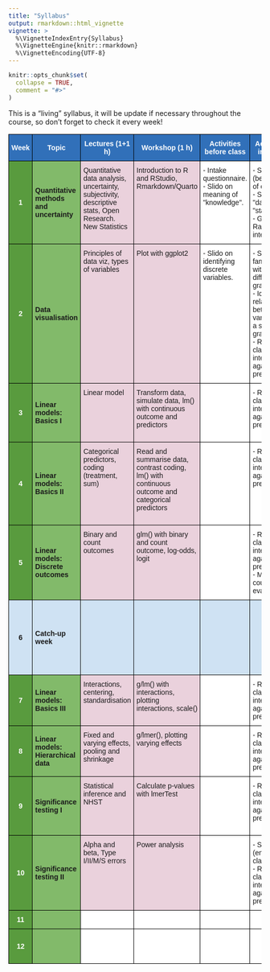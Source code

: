 ```yaml
---
title: "Syllabus"
output: rmarkdown::html_vignette
vignette: >
  %\VignetteIndexEntry{Syllabus}
  %\VignetteEngine{knitr::rmarkdown}
  %\VignetteEncoding{UTF-8}
---
```


```r
knitr::opts_chunk$set(
  collapse = TRUE,
  comment = "#>"
)
```

This is a "living" syllabus, it will be update if necessary throughout the course, so don't forget to check it every week!

```{=html}
<table style="border-collapse:collapse;border-spacing:0" class="tg"><thead><tr><th style="background-color:#3170B9;border-color:black;border-style:solid;border-width:1px;color:#FFF;font-family:Arial, sans-serif;font-size:14px;font-weight:bold;overflow:hidden;padding:10px 5px;text-align:center;vertical-align:middle;word-break:normal"><span style="font-weight:bold;color:#FFF;background-color:#3170B9">Week</span></th><th style="background-color:#3170B9;border-color:black;border-style:solid;border-width:1px;color:#FFF;font-family:Arial, sans-serif;font-size:14px;font-weight:bold;overflow:hidden;padding:10px 5px;text-align:center;vertical-align:middle;word-break:normal"><span style="font-weight:bold;color:#FFF;background-color:#3170B9">Topic</span></th><th style="background-color:#3170B9;border-color:black;border-style:solid;border-width:1px;color:#FFF;font-family:Arial, sans-serif;font-size:14px;font-weight:bold;overflow:hidden;padding:10px 5px;text-align:center;vertical-align:middle;word-break:normal"><span style="font-weight:bold;color:#FFF;background-color:#3170B9">Lectures (1+1 h)</span></th><th style="background-color:#3170B9;border-color:black;border-style:solid;border-width:1px;color:#FFF;font-family:Arial, sans-serif;font-size:14px;font-weight:bold;overflow:hidden;padding:10px 5px;text-align:center;vertical-align:middle;word-break:normal"><span style="font-weight:bold;color:#FFF;background-color:#3170B9">Workshop (1 h)</span></th><th style="background-color:#3170B9;border-color:black;border-style:solid;border-width:1px;color:#FFF;font-family:Arial, sans-serif;font-size:14px;font-weight:bold;overflow:hidden;padding:10px 5px;text-align:center;vertical-align:middle;word-break:normal"><span style="font-weight:bold;color:#FFF;background-color:#3170B9">Activities before class</span></th><th style="background-color:#3170B9;border-color:black;border-style:solid;border-width:1px;color:#FFF;font-family:Arial, sans-serif;font-size:14px;font-weight:bold;overflow:hidden;padding:10px 5px;text-align:center;vertical-align:middle;word-break:normal"><span style="font-weight:bold;color:#FFF;background-color:#3170B9">Activities in class</span></th><th style="background-color:#3170B9;border-color:black;border-style:solid;border-width:1px;color:#FFF;font-family:Arial, sans-serif;font-size:14px;font-weight:bold;overflow:hidden;padding:10px 5px;text-align:center;vertical-align:middle;word-break:normal"><span style="font-weight:bold;color:#FFF;background-color:#3170B9">Readings</span></th><th style="background-color:#3170B9;border-color:black;border-style:solid;border-width:1px;color:#FFF;font-family:Arial, sans-serif;font-size:14px;font-weight:bold;overflow:hidden;padding:10px 5px;text-align:center;vertical-align:middle;word-break:normal"><span style="font-weight:bold;color:#FFF;background-color:#3170B9">Formative (due Mon)</span></th><th style="background-color:#3170B9;border-color:black;border-style:solid;border-width:1px;color:#FFF;font-family:Arial, sans-serif;font-size:14px;font-weight:bold;overflow:hidden;padding:10px 5px;text-align:center;vertical-align:middle;word-break:normal"><span style="font-weight:bold;color:#FFF;background-color:#3170B9">Formative (due Thu)</span></th><th style="background-color:#3170B9;border-color:black;border-style:solid;border-width:1px;color:#FFF;font-family:Arial, sans-serif;font-size:14px;font-weight:bold;overflow:hidden;padding:10px 5px;text-align:center;vertical-align:middle;word-break:normal"><span style="font-weight:bold;color:#FFF;background-color:#3170B9">Summative</span></th><th style="background-color:#3170B9;border-color:black;border-style:solid;border-width:1px;color:#FFF;font-family:Arial, sans-serif;font-size:14px;font-weight:bold;overflow:hidden;padding:10px 5px;text-align:center;vertical-align:middle;word-break:normal"><span style="font-weight:bold;color:#FFF;background-color:#3170B9">Intensity</span></th><th style="background-color:#3170B9;border-color:black;border-style:solid;border-width:1px;color:#FFF;font-family:Arial, sans-serif;font-size:14px;font-weight:bold;overflow:hidden;padding:10px 5px;text-align:center;vertical-align:middle;word-break:normal"><span style="font-weight:bold;color:#FFF;background-color:#3170B9">S4LR</span></th><th style="background-color:#3170B9;border-color:black;border-style:solid;border-width:1px;color:#FFF;font-family:Arial, sans-serif;font-size:14px;font-weight:bold;overflow:hidden;padding:10px 5px;text-align:center;vertical-align:middle;word-break:normal"><span style="font-weight:bold;color:#FFF;background-color:#3170B9">R4DS</span></th><th style="background-color:#3170B9;border-color:black;border-style:solid;border-width:1px;color:#FFF;font-family:Arial, sans-serif;font-size:14px;font-weight:bold;overflow:hidden;padding:10px 5px;text-align:center;vertical-align:middle;word-break:normal"><span style="font-weight:bold;color:#FFF;background-color:#3170B9">Packages</span></th><th style="background-color:#3170B9;border-color:black;border-style:solid;border-width:1px;color:#FFF;font-family:Arial, sans-serif;font-size:14px;font-weight:bold;overflow:hidden;padding:10px 5px;text-align:center;vertical-align:middle;word-break:normal"><span style="font-weight:bold;color:#FFF;background-color:#3170B9">Functions</span></th><th style="background-color:#3170B9;border-color:black;border-style:solid;border-width:1px;color:#FFF;font-family:Arial, sans-serif;font-size:14px;font-weight:bold;overflow:hidden;padding:10px 5px;text-align:center;vertical-align:middle;word-break:normal"><span style="font-weight:bold;color:#FFF;background-color:#3170B9">Data set</span></th></tr></thead><tbody><tr><td style="background-color:#599B3E;border-color:black;border-style:solid;border-width:1px;color:#FFF;font-family:Arial, sans-serif;font-size:14px;font-weight:bold;overflow:hidden;padding:10px 5px;text-align:center;vertical-align:middle;word-break:normal"><span style="font-weight:bold;color:#FFF;background-color:#599B3E">1</span></td><td style="background-color:#82BA6A;border-color:black;border-style:solid;border-width:1px;font-family:Arial, sans-serif;font-size:14px;font-weight:bold;overflow:hidden;padding:10px 5px;text-align:left;vertical-align:middle;word-break:normal"><span style="font-weight:bold;background-color:#82BA6A">Quantitative methods and uncertainty</span></td><td style="background-color:#EAD1DC;border-color:black;border-style:solid;border-width:1px;font-family:Arial, sans-serif;font-size:14px;overflow:hidden;padding:10px 5px;text-align:left;vertical-align:top;word-break:normal"><span style="font-weight:normal;background-color:#EAD1DC">Quantitative data analysis, uncertainty, subjectivity, descriptive stats, Open Research. New Statistics</span></td><td style="background-color:#EAD1DC;border-color:black;border-style:solid;border-width:1px;font-family:Arial, sans-serif;font-size:14px;overflow:hidden;padding:10px 5px;text-align:left;vertical-align:top;word-break:normal"><span style="font-weight:normal;background-color:#EAD1DC">Introduction to R and RStudio, Rmarkdown/Quarto</span></td><td style="background-color:#FFF;border-color:black;border-style:solid;border-width:1px;font-family:Arial, sans-serif;font-size:14px;overflow:hidden;padding:10px 5px;text-align:left;vertical-align:top;word-break:normal"><span style="font-weight:normal;background-color:#FFF">- Intake questionnaire.</span><br><span style="font-weight:normal;background-color:#FFF">- Slido on meaning of "knowledge".</span></td><td style="background-color:#FFF;border-color:black;border-style:solid;border-width:1px;font-family:Arial, sans-serif;font-size:14px;overflow:hidden;padding:10px 5px;text-align:left;vertical-align:top;word-break:normal"><span style="font-weight:normal;background-color:#FFF">- SATS-36 (beginning of class).</span><br><span style="font-weight:normal;background-color:#FFF">- Slido on "data" or "stats".</span><br><span style="font-weight:normal;background-color:#FFF">- Gform Rate class intensity.</span></td><td style="background-color:#FFF;border-color:black;border-style:solid;border-width:1px;font-family:Arial, sans-serif;font-size:14px;overflow:hidden;padding:10px 5px;text-align:left;vertical-align:top;word-break:normal"><span style="font-weight:normal;background-color:#FFF">- Darwin 2020 (pp1-5 top): positionality</span><br><span style="font-weight:normal;background-color:#FFF">- Jafar 2018: positionality</span></td><td style="background-color:#93C47D;border-color:black;border-style:solid;border-width:1px;font-family:Arial, sans-serif;font-size:14px;overflow:hidden;padding:10px 5px;text-align:left;vertical-align:top;word-break:normal"></td><td style="background-color:#93C47D;border-color:black;border-style:solid;border-width:1px;font-family:Arial, sans-serif;font-size:14px;overflow:hidden;padding:10px 5px;text-align:left;vertical-align:top;word-break:normal"></td><td style="background-color:#FFD966;border-color:black;border-style:solid;border-width:1px;font-family:Arial, sans-serif;font-size:14px;overflow:hidden;padding:10px 5px;text-align:left;vertical-align:top;word-break:normal"></td><td style="background-color:#FFF;border-color:black;border-style:solid;border-width:1px;font-family:Arial, sans-serif;font-size:14px;overflow:hidden;padding:10px 5px;text-align:left;vertical-align:top;word-break:normal"><span style="font-weight:normal;background-color:#FFF">🌶🌶</span></td><td style="background-color:#FFF;border-color:black;border-style:solid;border-width:1px;font-family:Arial, sans-serif;font-size:14px;overflow:hidden;padding:10px 5px;text-align:left;vertical-align:top;word-break:normal"><span style="font-weight:normal;background-color:#FFF">Ch 1</span></td><td style="background-color:#FFF;border-color:black;border-style:solid;border-width:1px;font-family:Arial, sans-serif;font-size:14px;overflow:hidden;padding:10px 5px;text-align:left;vertical-align:top;word-break:normal"><span style="font-weight:normal;background-color:#FFF">Ch 1, 2</span></td><td style="background-color:#FFF;border-color:black;border-style:solid;border-width:1px;font-family:Arial, sans-serif;font-size:14px;overflow:hidden;padding:10px 5px;text-align:left;vertical-align:top;word-break:normal"></td><td style="background-color:#FFF;border-color:black;border-style:solid;border-width:1px;font-family:Arial, sans-serif;font-size:14px;overflow:hidden;padding:10px 5px;text-align:left;vertical-align:top;word-break:normal"><span style="font-weight:normal;background-color:#FFF">R basics, operations, variables, summary functions (mean, median, sum, sd, range)</span></td><td style="background-color:#FFF;border-color:black;border-style:solid;border-width:1px;font-family:Arial, sans-serif;font-size:14px;overflow:hidden;padding:10px 5px;text-align:left;vertical-align:top;word-break:normal"></td></tr><tr><td style="background-color:#599B3E;border-color:black;border-style:solid;border-width:1px;color:#FFF;font-family:Arial, sans-serif;font-size:14px;font-weight:bold;overflow:hidden;padding:10px 5px;text-align:center;vertical-align:middle;word-break:normal"><span style="font-weight:bold;color:#FFF;background-color:#599B3E">2</span></td><td style="background-color:#82BA6A;border-color:black;border-style:solid;border-width:1px;font-family:Arial, sans-serif;font-size:14px;font-weight:bold;overflow:hidden;padding:10px 5px;text-align:left;vertical-align:middle;word-break:normal"><span style="font-weight:bold;background-color:#82BA6A">Data visualisation</span></td><td style="background-color:#EAD1DC;border-color:black;border-style:solid;border-width:1px;font-family:Arial, sans-serif;font-size:14px;overflow:hidden;padding:10px 5px;text-align:left;vertical-align:top;word-break:normal"><span style="font-weight:normal;background-color:#EAD1DC">Principles of data viz, types of variables</span></td><td style="background-color:#EAD1DC;border-color:black;border-style:solid;border-width:1px;font-family:Arial, sans-serif;font-size:14px;overflow:hidden;padding:10px 5px;text-align:left;vertical-align:top;word-break:normal"><span style="font-weight:normal;background-color:#EAD1DC">Plot with ggplot2</span></td><td style="background-color:#FFF;border-color:black;border-style:solid;border-width:1px;font-family:Arial, sans-serif;font-size:14px;overflow:hidden;padding:10px 5px;text-align:left;vertical-align:top;word-break:normal"><span style="font-weight:normal;background-color:#FFF">- Slido on identifying discrete variables.</span></td><td style="background-color:#FFF;border-color:black;border-style:solid;border-width:1px;font-family:Arial, sans-serif;font-size:14px;overflow:hidden;padding:10px 5px;text-align:left;vertical-align:top;word-break:normal"><span style="font-weight:normal;background-color:#FFF">- Slido on familiarity with different graphs.</span><br><span style="font-weight:normal;background-color:#FFF">- Identify relationship between variables in a series of graphs.</span><br><span style="font-weight:normal;background-color:#FFF">- Rate class intensity against prev class.</span></td><td style="background-color:#FFF;border-color:black;border-style:solid;border-width:1px;font-family:Arial, sans-serif;font-size:14px;overflow:hidden;padding:10px 5px;text-align:left;vertical-align:top;word-break:normal"><span style="font-weight:normal;background-color:#FFF">- Wickham 2010: GoG</span></td><td style="background-color:#93C47D;border-color:black;border-style:solid;border-width:1px;font-family:Arial, sans-serif;font-size:14px;overflow:hidden;padding:10px 5px;text-align:left;vertical-align:top;word-break:normal"><span style="font-weight:normal;background-color:#93C47D">- FM1: Positionality statement (one paragraph)</span><br><span style="font-weight:normal;background-color:#93C47D">- Retrieving Syllabus (every week)</span></td><td style="background-color:#93C47D;border-color:black;border-style:solid;border-width:1px;font-family:Arial, sans-serif;font-size:14px;overflow:hidden;padding:10px 5px;text-align:left;vertical-align:top;word-break:normal"></td><td style="background-color:#FFD966;border-color:black;border-style:solid;border-width:1px;font-family:Arial, sans-serif;font-size:14px;overflow:hidden;padding:10px 5px;text-align:left;vertical-align:top;word-break:normal"></td><td style="background-color:#FFF;border-color:black;border-style:solid;border-width:1px;font-family:Arial, sans-serif;font-size:14px;overflow:hidden;padding:10px 5px;text-align:left;vertical-align:top;word-break:normal"><span style="font-weight:normal;background-color:#FFF">🌶</span></td><td style="border-color:black;border-style:solid;border-width:1px;font-family:Arial, sans-serif;font-size:14px;overflow:hidden;padding:10px 5px;text-align:left;vertical-align:bottom;word-break:normal"></td><td style="border-color:black;border-style:solid;border-width:1px;font-family:Arial, sans-serif;font-size:14px;overflow:hidden;padding:10px 5px;text-align:left;vertical-align:bottom;word-break:normal"><span style="font-weight:normal">Ch 3</span></td><td style="background-color:#FFF;border-color:black;border-style:solid;border-width:1px;font-family:Arial, sans-serif;font-size:14px;overflow:hidden;padding:10px 5px;text-align:left;vertical-align:top;word-break:normal"><span style="font-weight:normal;background-color:#FFF">ggplot2, patchwork</span></td><td style="background-color:#FFF;border-color:black;border-style:solid;border-width:1px;font-family:Arial, sans-serif;font-size:14px;overflow:hidden;padding:10px 5px;text-align:left;vertical-align:top;word-break:normal"><span style="font-weight:normal;background-color:#FFF">ggplot, geom_*, scale_*_*, facet_*</span></td><td style="background-color:#FFF;border-color:black;border-style:solid;border-width:1px;font-family:Arial, sans-serif;font-size:14px;overflow:hidden;padding:10px 5px;text-align:left;vertical-align:top;word-break:normal"></td></tr><tr><td style="background-color:#599B3E;border-color:black;border-style:solid;border-width:1px;color:#FFF;font-family:Arial, sans-serif;font-size:14px;font-weight:bold;overflow:hidden;padding:10px 5px;text-align:center;vertical-align:middle;word-break:normal"><span style="font-weight:bold;color:#FFF;background-color:#599B3E">3</span></td><td style="background-color:#82BA6A;border-color:black;border-style:solid;border-width:1px;font-family:Arial, sans-serif;font-size:14px;font-weight:bold;overflow:hidden;padding:10px 5px;text-align:left;vertical-align:middle;word-break:normal"><span style="font-weight:bold;background-color:#82BA6A">Linear models: Basics I</span></td><td style="background-color:#EAD1DC;border-color:black;border-style:solid;border-width:1px;font-family:Arial, sans-serif;font-size:14px;overflow:hidden;padding:10px 5px;text-align:left;vertical-align:top;word-break:normal"><span style="font-weight:normal;background-color:#EAD1DC">Linear model</span></td><td style="background-color:#EAD1DC;border-color:black;border-style:solid;border-width:1px;font-family:Arial, sans-serif;font-size:14px;overflow:hidden;padding:10px 5px;text-align:left;vertical-align:top;word-break:normal"><span style="font-weight:normal;background-color:#EAD1DC">Transform data, simulate data, lm() with continuous outcome and predictors</span></td><td style="background-color:#FFF;border-color:black;border-style:solid;border-width:1px;font-family:Arial, sans-serif;font-size:14px;overflow:hidden;padding:10px 5px;text-align:left;vertical-align:top;word-break:normal"></td><td style="background-color:#FFF;border-color:black;border-style:solid;border-width:1px;font-family:Arial, sans-serif;font-size:14px;overflow:hidden;padding:10px 5px;text-align:left;vertical-align:top;word-break:normal"><span style="font-weight:normal;background-color:#FFF">- Rate class intensity against prev class.</span></td><td style="background-color:#FFF;border-color:black;border-style:solid;border-width:1px;font-family:Arial, sans-serif;font-size:14px;overflow:hidden;padding:10px 5px;text-align:left;vertical-align:top;word-break:normal"><span style="font-weight:normal;background-color:#FFF">- Okasha 2006 (Ch 4) realism and antirealism</span></td><td style="background-color:#93C47D;border-color:black;border-style:solid;border-width:1px;font-family:Arial, sans-serif;font-size:14px;overflow:hidden;padding:10px 5px;text-align:left;vertical-align:top;word-break:normal"><span style="font-weight:normal;background-color:#93C47D">FM2: Grammar of graphics analysis</span></td><td style="background-color:#93C47D;border-color:black;border-style:solid;border-width:1px;font-family:Arial, sans-serif;font-size:14px;overflow:hidden;padding:10px 5px;text-align:left;vertical-align:top;word-break:normal"><span style="font-weight:normal;background-color:#93C47D">FT1: Data viz</span></td><td style="background-color:#FFD966;border-color:black;border-style:solid;border-width:1px;font-family:Arial, sans-serif;font-size:14px;overflow:hidden;padding:10px 5px;text-align:left;vertical-align:top;word-break:normal"></td><td style="background-color:#FFF;border-color:black;border-style:solid;border-width:1px;font-family:Arial, sans-serif;font-size:14px;overflow:hidden;padding:10px 5px;text-align:left;vertical-align:top;word-break:normal"><span style="font-weight:normal;background-color:#FFF">🌶🌶</span></td><td style="background-color:#FFF;border-color:black;border-style:solid;border-width:1px;font-family:Arial, sans-serif;font-size:14px;overflow:hidden;padding:10px 5px;text-align:left;vertical-align:top;word-break:normal"><span style="font-weight:normal;background-color:#FFF">Ch 4</span></td><td style="background-color:#FFF;border-color:black;border-style:solid;border-width:1px;font-family:Arial, sans-serif;font-size:14px;overflow:hidden;padding:10px 5px;text-align:left;vertical-align:top;word-break:normal"><span style="font-weight:normal;background-color:#FFF">Ch 5</span></td><td style="background-color:#FFF;border-color:black;border-style:solid;border-width:1px;font-family:Arial, sans-serif;font-size:14px;overflow:hidden;padding:10px 5px;text-align:left;vertical-align:top;word-break:normal"><span style="font-weight:normal;background-color:#FFF">readr, dplyr, ggeffects</span></td><td style="background-color:#FFF;border-color:black;border-style:solid;border-width:1px;font-family:Arial, sans-serif;font-size:14px;overflow:hidden;padding:10px 5px;text-align:left;vertical-align:top;word-break:normal"><span style="font-weight:normal;background-color:#FFF">filter, mutate, lm, plot, lm summary, ggpredict, rnorm</span></td><td style="background-color:#FFF;border-color:black;border-style:solid;border-width:1px;font-family:Arial, sans-serif;font-size:14px;overflow:hidden;padding:10px 5px;text-align:left;vertical-align:top;word-break:normal"></td></tr><tr><td style="background-color:#599B3E;border-color:black;border-style:solid;border-width:1px;color:#FFF;font-family:Arial, sans-serif;font-size:14px;font-weight:bold;overflow:hidden;padding:10px 5px;text-align:center;vertical-align:middle;word-break:normal"><span style="font-weight:bold;color:#FFF;background-color:#599B3E">4</span></td><td style="background-color:#82BA6A;border-color:black;border-style:solid;border-width:1px;font-family:Arial, sans-serif;font-size:14px;font-weight:bold;overflow:hidden;padding:10px 5px;text-align:left;vertical-align:middle;word-break:normal"><span style="font-weight:bold;background-color:#82BA6A">Linear models: Basics II</span></td><td style="background-color:#EAD1DC;border-color:black;border-style:solid;border-width:1px;font-family:Arial, sans-serif;font-size:14px;overflow:hidden;padding:10px 5px;text-align:left;vertical-align:top;word-break:normal"><span style="font-weight:normal;background-color:#EAD1DC">Categorical predictors, coding (treatment, sum)</span></td><td style="background-color:#EAD1DC;border-color:black;border-style:solid;border-width:1px;font-family:Arial, sans-serif;font-size:14px;overflow:hidden;padding:10px 5px;text-align:left;vertical-align:top;word-break:normal"><span style="font-weight:normal;background-color:#EAD1DC">Read and summarise data, contrast coding, lm() with continuous outcome and categorical predictors</span></td><td style="background-color:#FFF;border-color:black;border-style:solid;border-width:1px;font-family:Arial, sans-serif;font-size:14px;overflow:hidden;padding:10px 5px;text-align:left;vertical-align:top;word-break:normal"></td><td style="background-color:#FFF;border-color:black;border-style:solid;border-width:1px;font-family:Arial, sans-serif;font-size:14px;overflow:hidden;padding:10px 5px;text-align:left;vertical-align:top;word-break:normal"><span style="font-weight:normal;background-color:#FFF">- Rate class intensity against prev class.</span></td><td style="background-color:#FFF;border-color:black;border-style:solid;border-width:1px;font-family:Arial, sans-serif;font-size:14px;overflow:hidden;padding:10px 5px;text-align:left;vertical-align:top;word-break:normal"><span style="font-weight:normal;background-color:#FFF">- Gelman 2017 (Sec 1-3): virtues beyond objectivity and subjectivity</span></td><td style="background-color:#93C47D;border-color:black;border-style:solid;border-width:1px;font-family:Arial, sans-serif;font-size:14px;overflow:hidden;padding:10px 5px;text-align:left;vertical-align:top;word-break:normal"><span style="font-weight:normal;background-color:#93C47D">FM3: What are the consequences of realism vs antirealism on quantitative research? (one paragraph)</span></td><td style="background-color:#93C47D;border-color:black;border-style:solid;border-width:1px;font-family:Arial, sans-serif;font-size:14px;overflow:hidden;padding:10px 5px;text-align:left;vertical-align:top;word-break:normal"></td><td style="background-color:#FFD966;border-color:black;border-style:solid;border-width:1px;font-family:Arial, sans-serif;font-size:14px;overflow:hidden;padding:10px 5px;text-align:left;vertical-align:top;word-break:normal"></td><td style="background-color:#FFF;border-color:black;border-style:solid;border-width:1px;font-family:Arial, sans-serif;font-size:14px;overflow:hidden;padding:10px 5px;text-align:left;vertical-align:top;word-break:normal"><span style="font-weight:normal;background-color:#FFF">🌶🌶🌶</span></td><td style="background-color:#FFF;border-color:black;border-style:solid;border-width:1px;font-family:Arial, sans-serif;font-size:14px;overflow:hidden;padding:10px 5px;text-align:left;vertical-align:top;word-break:normal"><span style="font-weight:normal;background-color:#FFF">Ch 7</span></td><td style="background-color:#FFF;border-color:black;border-style:solid;border-width:1px;font-family:Arial, sans-serif;font-size:14px;overflow:hidden;padding:10px 5px;text-align:left;vertical-align:top;word-break:normal"><span style="font-weight:normal;background-color:#FFF">Ch 9, 10 and 11</span></td><td style="background-color:#FFF;border-color:black;border-style:solid;border-width:1px;font-family:Arial, sans-serif;font-size:14px;overflow:hidden;padding:10px 5px;text-align:left;vertical-align:top;word-break:normal"><span style="font-weight:normal;background-color:#FFF">faux</span></td><td style="background-color:#FFF;border-color:black;border-style:solid;border-width:1px;font-family:Arial, sans-serif;font-size:14px;overflow:hidden;padding:10px 5px;text-align:left;vertical-align:top;word-break:normal"><span style="font-weight:normal;background-color:#FFF">read_csv, group_by, summarise, contrasts, sim_design</span></td><td style="background-color:#FFF;border-color:black;border-style:solid;border-width:1px;font-family:Arial, sans-serif;font-size:14px;overflow:hidden;padding:10px 5px;text-align:left;vertical-align:top;word-break:normal"></td></tr><tr><td style="background-color:#599B3E;border-color:black;border-style:solid;border-width:1px;color:#FFF;font-family:Arial, sans-serif;font-size:14px;font-weight:bold;overflow:hidden;padding:10px 5px;text-align:center;vertical-align:middle;word-break:normal"><span style="font-weight:bold;color:#FFF;background-color:#599B3E">5</span></td><td style="background-color:#82BA6A;border-color:black;border-style:solid;border-width:1px;font-family:Arial, sans-serif;font-size:14px;font-weight:bold;overflow:hidden;padding:10px 5px;text-align:left;vertical-align:middle;word-break:normal"><span style="font-weight:bold;background-color:#82BA6A">Linear models: Discrete outcomes</span></td><td style="background-color:#EAD1DC;border-color:black;border-style:solid;border-width:1px;font-family:Arial, sans-serif;font-size:14px;overflow:hidden;padding:10px 5px;text-align:left;vertical-align:top;word-break:normal"><span style="font-weight:normal;background-color:#EAD1DC">Binary and count outcomes</span></td><td style="background-color:#EAD1DC;border-color:black;border-style:solid;border-width:1px;font-family:Arial, sans-serif;font-size:14px;overflow:hidden;padding:10px 5px;text-align:left;vertical-align:top;word-break:normal"><span style="font-weight:normal;background-color:#EAD1DC">glm() with binary and count outcome, log-odds, logit</span></td><td style="background-color:#FFF;border-color:black;border-style:solid;border-width:1px;font-family:Arial, sans-serif;font-size:14px;overflow:hidden;padding:10px 5px;text-align:left;vertical-align:top;word-break:normal"></td><td style="background-color:#FFF;border-color:black;border-style:solid;border-width:1px;font-family:Arial, sans-serif;font-size:14px;overflow:hidden;padding:10px 5px;text-align:left;vertical-align:top;word-break:normal"><span style="font-weight:normal;background-color:#FFF">- Rate class intensity against prev class.</span><br><span style="font-weight:normal;background-color:#FFF">- Mid-course evaluation</span></td><td style="background-color:#FFF;border-color:black;border-style:solid;border-width:1px;font-family:Arial, sans-serif;font-size:14px;overflow:hidden;padding:10px 5px;text-align:left;vertical-align:top;word-break:normal"><span style="font-weight:normal;background-color:#FFF">- Gibbons 1999: social contract</span></td><td style="background-color:#93C47D;border-color:black;border-style:solid;border-width:1px;font-family:Arial, sans-serif;font-size:14px;overflow:hidden;padding:10px 5px;text-align:left;vertical-align:top;word-break:normal"></td><td style="background-color:#93C47D;border-color:black;border-style:solid;border-width:1px;font-family:Arial, sans-serif;font-size:14px;overflow:hidden;padding:10px 5px;text-align:left;vertical-align:top;word-break:normal"><span style="font-weight:normal;background-color:#93C47D">FT2: LM report</span></td><td style="background-color:#FFD966;border-color:black;border-style:solid;border-width:1px;font-family:Arial, sans-serif;font-size:14px;overflow:hidden;padding:10px 5px;text-align:left;vertical-align:top;word-break:normal"></td><td style="background-color:#FFF;border-color:black;border-style:solid;border-width:1px;font-family:Arial, sans-serif;font-size:14px;overflow:hidden;padding:10px 5px;text-align:left;vertical-align:top;word-break:normal"><span style="font-weight:normal;background-color:#FFF">🌶🌶</span></td><td style="background-color:#FFF;border-color:black;border-style:solid;border-width:1px;font-family:Arial, sans-serif;font-size:14px;overflow:hidden;padding:10px 5px;text-align:left;vertical-align:top;word-break:normal"><span style="font-weight:normal;background-color:#FFF">Ch 12 and 13</span></td><td style="background-color:#FFF;border-color:black;border-style:solid;border-width:1px;font-family:Arial, sans-serif;font-size:14px;overflow:hidden;padding:10px 5px;text-align:left;vertical-align:top;word-break:normal"></td><td style="background-color:#FFF;border-color:black;border-style:solid;border-width:1px;font-family:Arial, sans-serif;font-size:14px;overflow:hidden;padding:10px 5px;text-align:left;vertical-align:top;word-break:normal"></td><td style="background-color:#FFF;border-color:black;border-style:solid;border-width:1px;font-family:Arial, sans-serif;font-size:14px;overflow:hidden;padding:10px 5px;text-align:left;vertical-align:top;word-break:normal"><span style="font-weight:normal;background-color:#FFF">glm</span></td><td style="background-color:#FFF;border-color:black;border-style:solid;border-width:1px;font-family:Arial, sans-serif;font-size:14px;overflow:hidden;padding:10px 5px;text-align:left;vertical-align:top;word-break:normal"></td></tr><tr><td style="background-color:#CFE2F3;border-color:black;border-style:solid;border-width:1px;font-family:Arial, sans-serif;font-size:14px;font-weight:bold;overflow:hidden;padding:10px 5px;text-align:center;vertical-align:middle;word-break:normal"><span style="font-weight:bold;background-color:#CFE2F3">6</span></td><td style="background-color:#CFE2F3;border-color:black;border-style:solid;border-width:1px;font-family:Arial, sans-serif;font-size:14px;font-weight:bold;overflow:hidden;padding:10px 5px;text-align:left;vertical-align:middle;word-break:normal"><span style="font-weight:bold;background-color:#CFE2F3">Catch-up week</span></td><td style="background-color:#CFE2F3;border-color:black;border-style:solid;border-width:1px;font-family:Arial, sans-serif;font-size:14px;overflow:hidden;padding:10px 5px;text-align:left;vertical-align:top;word-break:normal"></td><td style="background-color:#CFE2F3;border-color:black;border-style:solid;border-width:1px;font-family:Arial, sans-serif;font-size:14px;overflow:hidden;padding:10px 5px;text-align:left;vertical-align:top;word-break:normal"></td><td style="background-color:#CFE2F3;border-color:black;border-style:solid;border-width:1px;font-family:Arial, sans-serif;font-size:14px;overflow:hidden;padding:10px 5px;text-align:left;vertical-align:top;word-break:normal"></td><td style="background-color:#CFE2F3;border-color:black;border-style:solid;border-width:1px;font-family:Arial, sans-serif;font-size:14px;overflow:hidden;padding:10px 5px;text-align:left;vertical-align:top;word-break:normal"></td><td style="background-color:#CFE2F3;border-color:black;border-style:solid;border-width:1px;font-family:Arial, sans-serif;font-size:14px;overflow:hidden;padding:10px 5px;text-align:left;vertical-align:top;word-break:normal"><span style="font-weight:normal;font-style:normal">- Crüwell 2019: Open Science</span><br><span style="font-weight:normal;font-style:normal">- Glass 2008: hypothesis</span><br><span style="font-weight:normal;font-style:normal">-</span> <a href="https://the-turing-way.netlify.app/reproducible-research/overview/overview-definitions.html">Turing Way</a></td><td style="background-color:#CFE2F3;border-color:black;border-style:solid;border-width:1px;font-family:Arial, sans-serif;font-size:14px;overflow:hidden;padding:10px 5px;text-align:left;vertical-align:top;word-break:normal"><span style="font-weight:normal;background-color:#CFE2F3">FM4: Interface between Gelman's "virtues" and Gibbon's "social contract" (one paragraph)</span></td><td style="background-color:#CFE2F3;border-color:black;border-style:solid;border-width:1px;font-family:Arial, sans-serif;font-size:14px;overflow:hidden;padding:10px 5px;text-align:left;vertical-align:top;word-break:normal"></td><td style="background-color:#CFE2F3;border-color:black;border-style:solid;border-width:1px;font-family:Arial, sans-serif;font-size:14px;overflow:hidden;padding:10px 5px;text-align:left;vertical-align:top;word-break:normal"></td><td style="background-color:#CFE2F3;border-color:black;border-style:solid;border-width:1px;font-family:Arial, sans-serif;font-size:14px;overflow:hidden;padding:10px 5px;text-align:left;vertical-align:top;word-break:normal"></td><td style="background-color:#CFE2F3;border-color:black;border-style:solid;border-width:1px;font-family:Arial, sans-serif;font-size:14px;overflow:hidden;padding:10px 5px;text-align:left;vertical-align:top;word-break:normal"></td><td style="background-color:#CFE2F3;border-color:black;border-style:solid;border-width:1px;font-family:Arial, sans-serif;font-size:14px;overflow:hidden;padding:10px 5px;text-align:left;vertical-align:top;word-break:normal"></td><td style="background-color:#CFE2F3;border-color:black;border-style:solid;border-width:1px;font-family:Arial, sans-serif;font-size:14px;overflow:hidden;padding:10px 5px;text-align:left;vertical-align:top;word-break:normal"></td><td style="background-color:#CFE2F3;border-color:black;border-style:solid;border-width:1px;font-family:Arial, sans-serif;font-size:14px;overflow:hidden;padding:10px 5px;text-align:left;vertical-align:top;word-break:normal"></td><td style="background-color:#CFE2F3;border-color:black;border-style:solid;border-width:1px;font-family:Arial, sans-serif;font-size:14px;overflow:hidden;padding:10px 5px;text-align:left;vertical-align:top;word-break:normal"></td></tr><tr><td style="background-color:#599B3E;border-color:black;border-style:solid;border-width:1px;color:#FFF;font-family:Arial, sans-serif;font-size:14px;font-weight:bold;overflow:hidden;padding:10px 5px;text-align:center;vertical-align:middle;word-break:normal"><span style="font-weight:bold;color:#FFF;background-color:#599B3E">7</span></td><td style="background-color:#82BA6A;border-color:black;border-style:solid;border-width:1px;font-family:Arial, sans-serif;font-size:14px;font-weight:bold;overflow:hidden;padding:10px 5px;text-align:left;vertical-align:middle;word-break:normal"><span style="font-weight:bold;background-color:#82BA6A">Linear models: Basics III</span></td><td style="background-color:#EAD1DC;border-color:black;border-style:solid;border-width:1px;font-family:Arial, sans-serif;font-size:14px;overflow:hidden;padding:10px 5px;text-align:left;vertical-align:top;word-break:normal"><span style="font-weight:normal;background-color:#EAD1DC">Interactions, centering, standardisation</span></td><td style="background-color:#EAD1DC;border-color:black;border-style:solid;border-width:1px;font-family:Arial, sans-serif;font-size:14px;overflow:hidden;padding:10px 5px;text-align:left;vertical-align:top;word-break:normal"><span style="font-weight:normal;background-color:#EAD1DC">g/lm() with interactions, plotting interactions, scale()</span></td><td style="background-color:#FFF;border-color:black;border-style:solid;border-width:1px;font-family:Arial, sans-serif;font-size:14px;overflow:hidden;padding:10px 5px;text-align:left;vertical-align:top;word-break:normal"></td><td style="background-color:#FFF;border-color:black;border-style:solid;border-width:1px;font-family:Arial, sans-serif;font-size:14px;overflow:hidden;padding:10px 5px;text-align:left;vertical-align:top;word-break:normal"><span style="font-weight:normal;background-color:#FFF">- Rate class intensity against prev class.</span></td><td style="background-color:#FFF;border-color:black;border-style:solid;border-width:1px;font-family:Arial, sans-serif;font-size:14px;overflow:hidden;padding:10px 5px;text-align:left;vertical-align:top;word-break:normal"></td><td style="background-color:#93C47D;border-color:black;border-style:solid;border-width:1px;font-family:Arial, sans-serif;font-size:14px;overflow:hidden;padding:10px 5px;text-align:left;vertical-align:top;word-break:normal"></td><td style="background-color:#93C47D;border-color:black;border-style:solid;border-width:1px;font-family:Arial, sans-serif;font-size:14px;overflow:hidden;padding:10px 5px;text-align:left;vertical-align:top;word-break:normal"><span style="font-weight:normal;background-color:#93C47D">FT3: Data wrangle + simple modelling</span></td><td style="background-color:#FFD966;border-color:black;border-style:solid;border-width:1px;font-family:Arial, sans-serif;font-size:14px;overflow:hidden;padding:10px 5px;text-align:left;vertical-align:top;word-break:normal"></td><td style="background-color:#FFF;border-color:black;border-style:solid;border-width:1px;font-family:Arial, sans-serif;font-size:14px;overflow:hidden;padding:10px 5px;text-align:left;vertical-align:top;word-break:normal"><span style="font-weight:normal;background-color:#FFF">🌶🌶🌶</span></td><td style="background-color:#FFF;border-color:black;border-style:solid;border-width:1px;font-family:Arial, sans-serif;font-size:14px;overflow:hidden;padding:10px 5px;text-align:left;vertical-align:top;word-break:normal"><span style="font-weight:normal;background-color:#FFF">Ch 8 and 5</span></td><td style="background-color:#FFF;border-color:black;border-style:solid;border-width:1px;font-family:Arial, sans-serif;font-size:14px;overflow:hidden;padding:10px 5px;text-align:left;vertical-align:top;word-break:normal"><span style="font-weight:normal;background-color:#FFF">Ch 12</span></td><td style="background-color:#FFF;border-color:black;border-style:solid;border-width:1px;font-family:Arial, sans-serif;font-size:14px;overflow:hidden;padding:10px 5px;text-align:left;vertical-align:top;word-break:normal"><span style="font-weight:normal;background-color:#FFF">tidyr</span></td><td style="background-color:#FFF;border-color:black;border-style:solid;border-width:1px;font-family:Arial, sans-serif;font-size:14px;overflow:hidden;padding:10px 5px;text-align:left;vertical-align:top;word-break:normal"><span style="font-weight:normal;background-color:#FFF">pivoting, scale</span></td><td style="background-color:#FFF;border-color:black;border-style:solid;border-width:1px;font-family:Arial, sans-serif;font-size:14px;overflow:hidden;padding:10px 5px;text-align:left;vertical-align:top;word-break:normal"></td></tr><tr><td style="background-color:#599B3E;border-color:black;border-style:solid;border-width:1px;color:#FFF;font-family:Arial, sans-serif;font-size:14px;font-weight:bold;overflow:hidden;padding:10px 5px;text-align:center;vertical-align:middle;word-break:normal"><span style="font-weight:bold;color:#FFF;background-color:#599B3E">8</span></td><td style="background-color:#82BA6A;border-color:black;border-style:solid;border-width:1px;font-family:Arial, sans-serif;font-size:14px;font-weight:bold;overflow:hidden;padding:10px 5px;text-align:left;vertical-align:middle;word-break:normal"><span style="font-weight:bold;background-color:#82BA6A">Linear models: Hierarchical data</span></td><td style="background-color:#EAD1DC;border-color:black;border-style:solid;border-width:1px;font-family:Arial, sans-serif;font-size:14px;overflow:hidden;padding:10px 5px;text-align:left;vertical-align:top;word-break:normal"><span style="font-weight:normal;background-color:#EAD1DC">Fixed and varying effects, pooling and shrinkage</span></td><td style="background-color:#EAD1DC;border-color:black;border-style:solid;border-width:1px;font-family:Arial, sans-serif;font-size:14px;overflow:hidden;padding:10px 5px;text-align:left;vertical-align:top;word-break:normal"><span style="font-weight:normal;background-color:#EAD1DC">g/lmer(), plotting varying effects</span></td><td style="background-color:#FFF;border-color:black;border-style:solid;border-width:1px;font-family:Arial, sans-serif;font-size:14px;overflow:hidden;padding:10px 5px;text-align:left;vertical-align:top;word-break:normal"></td><td style="background-color:#FFF;border-color:black;border-style:solid;border-width:1px;font-family:Arial, sans-serif;font-size:14px;overflow:hidden;padding:10px 5px;text-align:left;vertical-align:top;word-break:normal"><span style="font-weight:normal;background-color:#FFF">- Rate class intensity against prev class.</span></td><td style="background-color:#FFF;border-color:black;border-style:solid;border-width:1px;font-family:Arial, sans-serif;font-size:14px;overflow:hidden;padding:10px 5px;text-align:left;vertical-align:top;word-break:normal"></td><td style="background-color:#93C47D;border-color:black;border-style:solid;border-width:1px;font-family:Arial, sans-serif;font-size:14px;overflow:hidden;padding:10px 5px;text-align:left;vertical-align:top;word-break:normal"></td><td style="background-color:#93C47D;border-color:black;border-style:solid;border-width:1px;font-family:Arial, sans-serif;font-size:14px;overflow:hidden;padding:10px 5px;text-align:left;vertical-align:top;word-break:normal"></td><td style="background-color:#FFD966;border-color:black;border-style:solid;border-width:1px;font-family:Arial, sans-serif;font-size:14px;overflow:hidden;padding:10px 5px;text-align:left;vertical-align:top;word-break:normal"></td><td style="background-color:#FFF;border-color:black;border-style:solid;border-width:1px;font-family:Arial, sans-serif;font-size:14px;overflow:hidden;padding:10px 5px;text-align:left;vertical-align:top;word-break:normal"><span style="font-weight:normal;background-color:#FFF">🌶🌶</span></td><td style="background-color:#FFF;border-color:black;border-style:solid;border-width:1px;font-family:Arial, sans-serif;font-size:14px;overflow:hidden;padding:10px 5px;text-align:left;vertical-align:top;word-break:normal"><span style="font-weight:normal;background-color:#FFF">Ch 14 and 15</span></td><td style="background-color:#FFF;border-color:black;border-style:solid;border-width:1px;font-family:Arial, sans-serif;font-size:14px;overflow:hidden;padding:10px 5px;text-align:left;vertical-align:top;word-break:normal"></td><td style="background-color:#FFF;border-color:black;border-style:solid;border-width:1px;font-family:Arial, sans-serif;font-size:14px;overflow:hidden;padding:10px 5px;text-align:left;vertical-align:top;word-break:normal"><span style="font-weight:normal;background-color:#FFF">lme4</span></td><td style="background-color:#FFF;border-color:black;border-style:solid;border-width:1px;font-family:Arial, sans-serif;font-size:14px;overflow:hidden;padding:10px 5px;text-align:left;vertical-align:top;word-break:normal"><span style="font-weight:normal;background-color:#FFF">lmer, glmer</span> </td><td style="background-color:#FFF;border-color:black;border-style:solid;border-width:1px;font-family:Arial, sans-serif;font-size:14px;overflow:hidden;padding:10px 5px;text-align:left;vertical-align:top;word-break:normal"></td></tr><tr><td style="background-color:#599B3E;border-color:black;border-style:solid;border-width:1px;color:#FFF;font-family:Arial, sans-serif;font-size:14px;font-weight:bold;overflow:hidden;padding:10px 5px;text-align:center;vertical-align:middle;word-break:normal"><span style="font-weight:bold;color:#FFF;background-color:#599B3E">9</span></td><td style="background-color:#82BA6A;border-color:black;border-style:solid;border-width:1px;font-family:Arial, sans-serif;font-size:14px;font-weight:bold;overflow:hidden;padding:10px 5px;text-align:left;vertical-align:middle;word-break:normal"><span style="font-weight:bold;background-color:#82BA6A">Significance testing I</span></td><td style="background-color:#EAD1DC;border-color:black;border-style:solid;border-width:1px;font-family:Arial, sans-serif;font-size:14px;overflow:hidden;padding:10px 5px;text-align:left;vertical-align:top;word-break:normal"><span style="font-weight:normal;background-color:#EAD1DC">Statistical inference and NHST</span></td><td style="background-color:#EAD1DC;border-color:black;border-style:solid;border-width:1px;font-family:Arial, sans-serif;font-size:14px;overflow:hidden;padding:10px 5px;text-align:left;vertical-align:top;word-break:normal"><span style="font-weight:normal;background-color:#EAD1DC">Calculate p-values with lmerTest</span></td><td style="background-color:#FFF;border-color:black;border-style:solid;border-width:1px;font-family:Arial, sans-serif;font-size:14px;overflow:hidden;padding:10px 5px;text-align:left;vertical-align:top;word-break:normal"></td><td style="background-color:#FFF;border-color:black;border-style:solid;border-width:1px;font-family:Arial, sans-serif;font-size:14px;overflow:hidden;padding:10px 5px;text-align:left;vertical-align:top;word-break:normal"><span style="font-weight:normal;background-color:#FFF">- Rate class intensity against prev class.</span></td><td style="background-color:#FFF;border-color:black;border-style:solid;border-width:1px;font-family:Arial, sans-serif;font-size:14px;overflow:hidden;padding:10px 5px;text-align:left;vertical-align:top;word-break:normal"><span style="font-weight:normal;background-color:#FFF">- Gigerenzer 2004 (Sec 1-4): mindless statistics</span></td><td style="background-color:#93C47D;border-color:black;border-style:solid;border-width:1px;font-family:Arial, sans-serif;font-size:14px;overflow:hidden;padding:10px 5px;text-align:left;vertical-align:top;word-break:normal"></td><td style="background-color:#93C47D;border-color:black;border-style:solid;border-width:1px;font-family:Arial, sans-serif;font-size:14px;overflow:hidden;padding:10px 5px;text-align:left;vertical-align:top;word-break:normal"><span style="font-weight:normal;background-color:#93C47D">FT4: Modelling</span></td><td style="background-color:#FFD966;border-color:black;border-style:solid;border-width:1px;font-family:Arial, sans-serif;font-size:14px;overflow:hidden;padding:10px 5px;text-align:left;vertical-align:top;word-break:normal"><span style="font-weight:normal;background-color:#FFD966">Release data for S1</span></td><td style="background-color:#FFF;border-color:black;border-style:solid;border-width:1px;font-family:Arial, sans-serif;font-size:14px;overflow:hidden;padding:10px 5px;text-align:left;vertical-align:top;word-break:normal"><span style="font-weight:normal;background-color:#FFF">🌶🌶🌶</span></td><td style="background-color:#FFF;border-color:black;border-style:solid;border-width:1px;font-family:Arial, sans-serif;font-size:14px;overflow:hidden;padding:10px 5px;text-align:left;vertical-align:top;word-break:normal"><span style="font-weight:normal;background-color:#FFF">Ch 9, 10 and 11</span></td><td style="background-color:#FFF;border-color:black;border-style:solid;border-width:1px;font-family:Arial, sans-serif;font-size:14px;overflow:hidden;padding:10px 5px;text-align:left;vertical-align:top;word-break:normal"></td><td style="background-color:#FFF;border-color:black;border-style:solid;border-width:1px;font-family:Arial, sans-serif;font-size:14px;overflow:hidden;padding:10px 5px;text-align:left;vertical-align:top;word-break:normal"><span style="font-weight:normal;background-color:#FFF">lmerTest</span></td><td style="background-color:#FFF;border-color:black;border-style:solid;border-width:1px;font-family:Arial, sans-serif;font-size:14px;overflow:hidden;padding:10px 5px;text-align:left;vertical-align:top;word-break:normal"></td><td style="background-color:#FFF;border-color:black;border-style:solid;border-width:1px;font-family:Arial, sans-serif;font-size:14px;overflow:hidden;padding:10px 5px;text-align:left;vertical-align:top;word-break:normal"></td></tr><tr><td style="background-color:#599B3E;border-color:black;border-style:solid;border-width:1px;color:#FFF;font-family:Arial, sans-serif;font-size:14px;font-weight:bold;overflow:hidden;padding:10px 5px;text-align:center;vertical-align:middle;word-break:normal"><span style="font-weight:bold;color:#FFF;background-color:#599B3E">10</span></td><td style="background-color:#82BA6A;border-color:black;border-style:solid;border-width:1px;font-family:Arial, sans-serif;font-size:14px;font-weight:bold;overflow:hidden;padding:10px 5px;text-align:left;vertical-align:middle;word-break:normal"><span style="font-weight:bold;background-color:#82BA6A">Significance testing II</span></td><td style="background-color:#EAD1DC;border-color:black;border-style:solid;border-width:1px;font-family:Arial, sans-serif;font-size:14px;overflow:hidden;padding:10px 5px;text-align:left;vertical-align:top;word-break:normal"><span style="font-weight:normal;background-color:#EAD1DC">Alpha and beta, Type I/II/M/S errors</span></td><td style="background-color:#EAD1DC;border-color:black;border-style:solid;border-width:1px;font-family:Arial, sans-serif;font-size:14px;overflow:hidden;padding:10px 5px;text-align:left;vertical-align:top;word-break:normal"><span style="font-weight:normal;background-color:#EAD1DC">Power analysis</span></td><td style="background-color:#FFF;border-color:black;border-style:solid;border-width:1px;font-family:Arial, sans-serif;font-size:14px;overflow:hidden;padding:10px 5px;text-align:left;vertical-align:top;word-break:normal"></td><td style="background-color:#FFF;border-color:black;border-style:solid;border-width:1px;font-family:Arial, sans-serif;font-size:14px;overflow:hidden;padding:10px 5px;text-align:left;vertical-align:top;word-break:normal"><span style="font-weight:normal;background-color:#FFF">- SATS-36 (end of class)</span><br><span style="font-weight:normal;background-color:#FFF">- Rate class intensity against prev class.</span></td><td style="background-color:#FFF;border-color:black;border-style:solid;border-width:1px;font-family:Arial, sans-serif;font-size:14px;overflow:hidden;padding:10px 5px;text-align:left;vertical-align:top;word-break:normal"></td><td style="background-color:#93C47D;border-color:black;border-style:solid;border-width:1px;font-family:Arial, sans-serif;font-size:14px;overflow:hidden;padding:10px 5px;text-align:left;vertical-align:bottom;word-break:normal"></td><td style="background-color:#93C47D;border-color:black;border-style:solid;border-width:1px;font-family:Arial, sans-serif;font-size:14px;overflow:hidden;padding:10px 5px;text-align:left;vertical-align:bottom;word-break:normal"></td><td style="background-color:#FFD966;border-color:black;border-style:solid;border-width:1px;font-family:Arial, sans-serif;font-size:14px;overflow:hidden;padding:10px 5px;text-align:left;vertical-align:top;word-break:normal"></td><td style="background-color:#FFF;border-color:black;border-style:solid;border-width:1px;font-family:Arial, sans-serif;font-size:14px;overflow:hidden;padding:10px 5px;text-align:left;vertical-align:top;word-break:normal"><span style="font-weight:normal;background-color:#FFF">🌶🌶</span></td><td style="background-color:#FFF;border-color:black;border-style:solid;border-width:1px;font-family:Arial, sans-serif;font-size:14px;overflow:hidden;padding:10px 5px;text-align:left;vertical-align:top;word-break:normal"><span style="font-weight:normal;background-color:#FFF">Ch 9, 10 and 11</span></td><td style="background-color:#FFF;border-color:black;border-style:solid;border-width:1px;font-family:Arial, sans-serif;font-size:14px;overflow:hidden;padding:10px 5px;text-align:left;vertical-align:top;word-break:normal"></td><td style="background-color:#FFF;border-color:black;border-style:solid;border-width:1px;font-family:Arial, sans-serif;font-size:14px;overflow:hidden;padding:10px 5px;text-align:left;vertical-align:top;word-break:normal"><span style="font-weight:normal;background-color:#FFF">simr</span></td><td style="background-color:#FFF;border-color:black;border-style:solid;border-width:1px;font-family:Arial, sans-serif;font-size:14px;overflow:hidden;padding:10px 5px;text-align:left;vertical-align:top;word-break:normal"></td><td style="background-color:#FFF;border-color:black;border-style:solid;border-width:1px;font-family:Arial, sans-serif;font-size:14px;overflow:hidden;padding:10px 5px;text-align:left;vertical-align:top;word-break:normal"></td></tr><tr><td style="background-color:#599B3E;border-color:black;border-style:solid;border-width:1px;color:#FFF;font-family:Arial, sans-serif;font-size:14px;font-weight:bold;overflow:hidden;padding:10px 5px;text-align:center;vertical-align:middle;word-break:normal"><span style="font-weight:bold;color:#FFF;background-color:#599B3E">11</span></td><td style="background-color:#82BA6A;border-color:black;border-style:solid;border-width:1px;font-family:Arial, sans-serif;font-size:14px;overflow:hidden;padding:10px 5px;text-align:left;vertical-align:top;word-break:normal"></td><td style="background-color:#FFF;border-color:black;border-style:solid;border-width:1px;font-family:Arial, sans-serif;font-size:14px;overflow:hidden;padding:10px 5px;text-align:left;vertical-align:top;word-break:normal"></td><td style="background-color:#FFF;border-color:black;border-style:solid;border-width:1px;font-family:Arial, sans-serif;font-size:14px;overflow:hidden;padding:10px 5px;text-align:left;vertical-align:top;word-break:normal"></td><td style="background-color:#FFF;border-color:black;border-style:solid;border-width:1px;font-family:Arial, sans-serif;font-size:14px;overflow:hidden;padding:10px 5px;text-align:left;vertical-align:top;word-break:normal"></td><td style="background-color:#FFF;border-color:black;border-style:solid;border-width:1px;font-family:Arial, sans-serif;font-size:14px;overflow:hidden;padding:10px 5px;text-align:left;vertical-align:top;word-break:normal"></td><td style="background-color:#FFF;border-color:black;border-style:solid;border-width:1px;font-family:Arial, sans-serif;font-size:14px;overflow:hidden;padding:10px 5px;text-align:left;vertical-align:top;word-break:normal"></td><td style="background-color:#93C47D;border-color:black;border-style:solid;border-width:1px;font-family:Arial, sans-serif;font-size:14px;overflow:hidden;padding:10px 5px;text-align:left;vertical-align:bottom;word-break:normal"></td><td style="background-color:#93C47D;border-color:black;border-style:solid;border-width:1px;font-family:Arial, sans-serif;font-size:14px;overflow:hidden;padding:10px 5px;text-align:left;vertical-align:bottom;word-break:normal"></td><td style="background-color:#FFD966;border-color:black;border-style:solid;border-width:1px;font-family:Arial, sans-serif;font-size:14px;overflow:hidden;padding:10px 5px;text-align:left;vertical-align:top;word-break:normal"></td><td style="background-color:#FFF;border-color:black;border-style:solid;border-width:1px;font-family:Arial, sans-serif;font-size:14px;overflow:hidden;padding:10px 5px;text-align:left;vertical-align:top;word-break:normal"></td><td style="background-color:#FFF;border-color:black;border-style:solid;border-width:1px;font-family:Arial, sans-serif;font-size:14px;overflow:hidden;padding:10px 5px;text-align:left;vertical-align:top;word-break:normal"></td><td style="background-color:#FFF;border-color:black;border-style:solid;border-width:1px;font-family:Arial, sans-serif;font-size:14px;overflow:hidden;padding:10px 5px;text-align:left;vertical-align:top;word-break:normal"></td><td style="background-color:#FFF;border-color:black;border-style:solid;border-width:1px;font-family:Arial, sans-serif;font-size:14px;overflow:hidden;padding:10px 5px;text-align:left;vertical-align:top;word-break:normal"></td><td style="background-color:#FFF;border-color:black;border-style:solid;border-width:1px;font-family:Arial, sans-serif;font-size:14px;overflow:hidden;padding:10px 5px;text-align:left;vertical-align:top;word-break:normal"></td><td style="background-color:#FFF;border-color:black;border-style:solid;border-width:1px;font-family:Arial, sans-serif;font-size:14px;overflow:hidden;padding:10px 5px;text-align:left;vertical-align:top;word-break:normal"></td></tr><tr><td style="background-color:#599B3E;border-color:black;border-style:solid;border-width:1px;color:#FFF;font-family:Arial, sans-serif;font-size:14px;font-weight:bold;overflow:hidden;padding:10px 5px;text-align:center;vertical-align:middle;word-break:normal"><span style="font-weight:bold;color:#FFF;background-color:#599B3E">12</span></td><td style="background-color:#82BA6A;border-color:black;border-style:solid;border-width:1px;font-family:Arial, sans-serif;font-size:14px;overflow:hidden;padding:10px 5px;text-align:left;vertical-align:top;word-break:normal"></td><td style="background-color:#FFF;border-color:black;border-style:solid;border-width:1px;font-family:Arial, sans-serif;font-size:14px;overflow:hidden;padding:10px 5px;text-align:left;vertical-align:top;word-break:normal"></td><td style="background-color:#FFF;border-color:black;border-style:solid;border-width:1px;font-family:Arial, sans-serif;font-size:14px;overflow:hidden;padding:10px 5px;text-align:left;vertical-align:top;word-break:normal"></td><td style="background-color:#FFF;border-color:black;border-style:solid;border-width:1px;font-family:Arial, sans-serif;font-size:14px;overflow:hidden;padding:10px 5px;text-align:left;vertical-align:top;word-break:normal"></td><td style="background-color:#FFF;border-color:black;border-style:solid;border-width:1px;font-family:Arial, sans-serif;font-size:14px;overflow:hidden;padding:10px 5px;text-align:left;vertical-align:top;word-break:normal"></td><td style="background-color:#FFF;border-color:black;border-style:solid;border-width:1px;font-family:Arial, sans-serif;font-size:14px;overflow:hidden;padding:10px 5px;text-align:left;vertical-align:top;word-break:normal"></td><td style="background-color:#93C47D;border-color:black;border-style:solid;border-width:1px;font-family:Arial, sans-serif;font-size:14px;overflow:hidden;padding:10px 5px;text-align:left;vertical-align:top;word-break:normal"></td><td style="background-color:#93C47D;border-color:black;border-style:solid;border-width:1px;font-family:Arial, sans-serif;font-size:14px;overflow:hidden;padding:10px 5px;text-align:left;vertical-align:top;word-break:normal"></td><td style="background-color:#FFD966;border-color:black;border-style:solid;border-width:1px;font-family:Arial, sans-serif;font-size:14px;overflow:hidden;padding:10px 5px;text-align:left;vertical-align:top;word-break:normal"><span style="font-weight:normal;background-color:#FFD966">S1: Data viz and modelling</span></td><td style="background-color:#FFF;border-color:black;border-style:solid;border-width:1px;font-family:Arial, sans-serif;font-size:14px;overflow:hidden;padding:10px 5px;text-align:left;vertical-align:top;word-break:normal"></td><td style="background-color:#FFF;border-color:black;border-style:solid;border-width:1px;font-family:Arial, sans-serif;font-size:14px;overflow:hidden;padding:10px 5px;text-align:left;vertical-align:top;word-break:normal"></td><td style="background-color:#FFF;border-color:black;border-style:solid;border-width:1px;font-family:Arial, sans-serif;font-size:14px;overflow:hidden;padding:10px 5px;text-align:left;vertical-align:top;word-break:normal"></td><td style="background-color:#FFF;border-color:black;border-style:solid;border-width:1px;font-family:Arial, sans-serif;font-size:14px;overflow:hidden;padding:10px 5px;text-align:left;vertical-align:top;word-break:normal"></td><td style="border-color:black;border-style:solid;border-width:1px;font-family:Arial, sans-serif;font-size:14px;overflow:hidden;padding:10px 5px;text-align:left;vertical-align:top;word-break:normal"></td><td style="border-color:black;border-style:solid;border-width:1px;font-family:Arial, sans-serif;font-size:14px;overflow:hidden;padding:10px 5px;text-align:left;vertical-align:top;word-break:normal"></td></tr></tbody></table>
```
